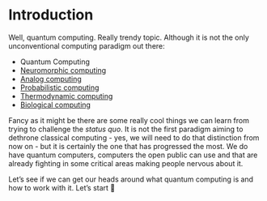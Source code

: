 # Introduction {.unnumbered}

Well, quantum computing. Really trendy topic. Although it is not the only unconventional computing paradigm out there:

* Quantum Computing
* [Neuromorphic computing](https://www.intel.la/content/www/xl/es/research/neuromorphic-computing.html)
* [Analog computing](https://the-analog-thing.org/)
* [Probabilistic computing](https://www.purdue.edu/p-bit/)
* [Thermodynamic computing](https://www.normalcomputing.com/blog-posts/scaling-thermodynamic-computing)
* [Biological computing](https://news.mit.edu/2016/biological-circuit-cells-remember-respond-stimuli-0721)

Fancy as it might be there are some really cool things we can learn from trying to challenge the _status quo_. It is not the first paradigm aiming to dethrone classical computing - yes, we will need to do that distinction from now on - but it is certainly the one that has progressed the most. We do have quantum computers, computers the open public can use and that are already fighting in some critical areas making people nervous about it.

Let's see if we can get our heads around what quantum computing is and how to work with it. Let's start 🎉